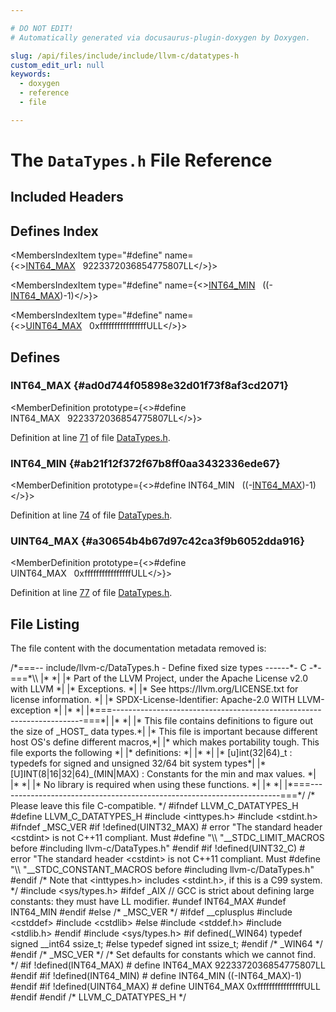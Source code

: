 ```yaml
---

# DO NOT EDIT!
# Automatically generated via docusaurus-plugin-doxygen by Doxygen.

slug: /api/files/include/include/llvm-c/datatypes-h
custom_edit_url: null
keywords:
  - doxygen
  - reference
  - file

---
```





# The `DataTypes.h` File Reference

<DoxygenPage pluginConfig={pluginConfig}>



## Included Headers

<IncludesList>
<IncludesListItem
  filePath="inttypes.h"
  permalink=""
  isLocal="false" />
<IncludesListItem
  filePath="stdint.h"
  permalink=""
  isLocal="false" />
<IncludesListItem
  filePath="sys/types.h"
  permalink=""
  isLocal="false" />
</IncludesList>

## Defines Index

<MembersIndex>

<MembersIndexItem
  type="#define"
  name={<><a href="#ad0d744f05898e32d01f73f8af3cd2071">INT64&#95;MAX</a>&nbsp;&nbsp;&nbsp;9223372036854775807LL</>}>
</MembersIndexItem>

<MembersIndexItem
  type="#define"
  name={<><a href="#ab21f12f372f67b8ff0aa3432336ede67">INT64&#95;MIN</a>&nbsp;&nbsp;&nbsp;((-<a href="#ad0d744f05898e32d01f73f8af3cd2071">INT64&#95;MAX</a>)-1)</>}>
</MembersIndexItem>

<MembersIndexItem
  type="#define"
  name={<><a href="#a30654b4b67d97c42ca3f9b6052dda916">UINT64&#95;MAX</a>&nbsp;&nbsp;&nbsp;0xffffffffffffffffULL</>}>
</MembersIndexItem>

</MembersIndex>


<SectionDefinition>

## Defines

### INT64&#95;MAX {#ad0d744f05898e32d01f73f8af3cd2071}

<MemberDefinition
  prototype={<>#define INT64&#95;MAX&nbsp;&nbsp;&nbsp;9223372036854775807LL</>}>

Definition at line <a href="#l00071">71</a> of file <a href="/docs/api/files/include/include/llvm-c/datatypes-h">DataTypes.h</a>.
</MemberDefinition>

### INT64&#95;MIN {#ab21f12f372f67b8ff0aa3432336ede67}

<MemberDefinition
  prototype={<>#define INT64&#95;MIN&nbsp;&nbsp;&nbsp;((-<a href="#ad0d744f05898e32d01f73f8af3cd2071">INT64&#95;MAX</a>)-1)</>}>

Definition at line <a href="#l00074">74</a> of file <a href="/docs/api/files/include/include/llvm-c/datatypes-h">DataTypes.h</a>.
</MemberDefinition>

### UINT64&#95;MAX {#a30654b4b67d97c42ca3f9b6052dda916}

<MemberDefinition
  prototype={<>#define UINT64&#95;MAX&nbsp;&nbsp;&nbsp;0xffffffffffffffffULL</>}>

Definition at line <a href="#l00077">77</a> of file <a href="/docs/api/files/include/include/llvm-c/datatypes-h">DataTypes.h</a>.
</MemberDefinition>

</SectionDefinition>

## File Listing

The file content with the documentation metadata removed is:

<ProgramListing>

<Link id="l00001" /><CodeLine lineNumber="1"><Highlight kind="comment">/&#42;===-- include/llvm-c/DataTypes.h - Define fixed size types ------&#42;- C -&#42;-===&#42;\\</Highlight></CodeLine>
<Link id="l00002" /><CodeLine lineNumber="2"><Highlight kind="comment">|&#42;                                                                            &#42;|</Highlight></CodeLine>
<Link id="l00003" /><CodeLine lineNumber="3"><Highlight kind="comment">|&#42; Part of the LLVM Project, under the Apache License v2.0 with LLVM          &#42;|</Highlight></CodeLine>
<Link id="l00004" /><CodeLine lineNumber="4"><Highlight kind="comment">|&#42; Exceptions.                                                                &#42;|</Highlight></CodeLine>
<Link id="l00005" /><CodeLine lineNumber="5"><Highlight kind="comment">|&#42; See https://llvm.org/LICENSE.txt for license information.                  &#42;|</Highlight></CodeLine>
<Link id="l00006" /><CodeLine lineNumber="6"><Highlight kind="comment">|&#42; SPDX-License-Identifier: Apache-2.0 WITH LLVM-exception                    &#42;|</Highlight></CodeLine>
<Link id="l00007" /><CodeLine lineNumber="7"><Highlight kind="comment">|&#42;                                                                            &#42;|</Highlight></CodeLine>
<Link id="l00008" /><CodeLine lineNumber="8"><Highlight kind="comment">|&#42;===----------------------------------------------------------------------===&#42;|</Highlight></CodeLine>
<Link id="l00009" /><CodeLine lineNumber="9"><Highlight kind="comment">|&#42;                                                                            &#42;|</Highlight></CodeLine>
<Link id="l00010" /><CodeLine lineNumber="10"><Highlight kind="comment">|&#42; This file contains definitions to figure out the size of &#95;HOST&#95; data types.&#42;|</Highlight></CodeLine>
<Link id="l00011" /><CodeLine lineNumber="11"><Highlight kind="comment">|&#42; This file is important because different host OS&#39;s define different macros,&#42;|</Highlight></CodeLine>
<Link id="l00012" /><CodeLine lineNumber="12"><Highlight kind="comment">|&#42; which makes portability tough.  This file exports the following            &#42;|</Highlight></CodeLine>
<Link id="l00013" /><CodeLine lineNumber="13"><Highlight kind="comment">|&#42; definitions:                                                               &#42;|</Highlight></CodeLine>
<Link id="l00014" /><CodeLine lineNumber="14"><Highlight kind="comment">|&#42;                                                                            &#42;|</Highlight></CodeLine>
<Link id="l00015" /><CodeLine lineNumber="15"><Highlight kind="comment">|&#42;   &#91;u&#93;int(32|64)&#95;t : typedefs for signed and unsigned 32/64 bit system types&#42;|</Highlight></CodeLine>
<Link id="l00016" /><CodeLine lineNumber="16"><Highlight kind="comment">|&#42;   &#91;U&#93;INT(8|16|32|64)&#95;(MIN|MAX) : Constants for the min and max values.     &#42;|</Highlight></CodeLine>
<Link id="l00017" /><CodeLine lineNumber="17"><Highlight kind="comment">|&#42;                                                                            &#42;|</Highlight></CodeLine>
<Link id="l00018" /><CodeLine lineNumber="18"><Highlight kind="comment">|&#42; No library is required when using these functions.                         &#42;|</Highlight></CodeLine>
<Link id="l00019" /><CodeLine lineNumber="19"><Highlight kind="comment">|&#42;                                                                            &#42;|</Highlight></CodeLine>
<Link id="l00020" /><CodeLine lineNumber="20"><Highlight kind="comment">|&#42;===----------------------------------------------------------------------===&#42;/</Highlight><Highlight kind="normal"></Highlight></CodeLine>
<Link id="l00021" /><CodeLine lineNumber="21"><Highlight kind="normal"></Highlight></CodeLine>
<Link id="l00022" /><CodeLine lineNumber="22"><Highlight kind="normal"></Highlight><Highlight kind="comment">/&#42; Please leave this file C-compatible. &#42;/</Highlight><Highlight kind="normal"></Highlight></CodeLine>
<Link id="l00023" /><CodeLine lineNumber="23"><Highlight kind="normal"></Highlight></CodeLine>
<Link id="l00024" /><CodeLine lineNumber="24"><Highlight kind="normal"></Highlight><Highlight kind="preprocessor">#ifndef LLVM&#95;C&#95;DATATYPES&#95;H</Highlight><Highlight kind="normal"></Highlight></CodeLine>
<Link id="l00025" /><CodeLine lineNumber="25"><Highlight kind="normal"></Highlight><Highlight kind="preprocessor">#define LLVM&#95;C&#95;DATATYPES&#95;H</Highlight><Highlight kind="normal"></Highlight></CodeLine>
<Link id="l00026" /><CodeLine lineNumber="26"><Highlight kind="normal"></Highlight></CodeLine>
<Link id="l00027" /><CodeLine lineNumber="27"><Highlight kind="normal"></Highlight><Highlight kind="preprocessor">#include &lt;inttypes.h&gt;</Highlight><Highlight kind="normal"></Highlight></CodeLine>
<Link id="l00028" /><CodeLine lineNumber="28"><Highlight kind="normal"></Highlight><Highlight kind="preprocessor">#include &lt;stdint.h&gt;</Highlight><Highlight kind="normal"></Highlight></CodeLine>
<Link id="l00029" /><CodeLine lineNumber="29"><Highlight kind="normal"></Highlight></CodeLine>
<Link id="l00030" /><CodeLine lineNumber="30"><Highlight kind="normal"></Highlight><Highlight kind="preprocessor">#ifndef &#95;MSC&#95;VER</Highlight><Highlight kind="normal"></Highlight></CodeLine>
<Link id="l00031" /><CodeLine lineNumber="31"><Highlight kind="normal"></Highlight></CodeLine>
<Link id="l00032" /><CodeLine lineNumber="32"><Highlight kind="normal"></Highlight><Highlight kind="preprocessor">#if !defined(UINT32&#95;MAX)</Highlight><Highlight kind="normal"></Highlight></CodeLine>
<Link id="l00033" /><CodeLine lineNumber="33"><Highlight kind="normal"></Highlight><Highlight kind="preprocessor"># error &quot;The standard header &lt;cstdint&gt; is not C++11 compliant. Must #define &quot;\\</Highlight></CodeLine>
<Link id="l00034" /><CodeLine lineNumber="34"><Highlight kind="preprocessor">        &quot;&#95;&#95;STDC&#95;LIMIT&#95;MACROS before #including llvm-c/DataTypes.h&quot;</Highlight><Highlight kind="normal"></Highlight></CodeLine>
<Link id="l00035" /><CodeLine lineNumber="35"><Highlight kind="normal"></Highlight><Highlight kind="preprocessor">#endif</Highlight><Highlight kind="normal"></Highlight></CodeLine>
<Link id="l00036" /><CodeLine lineNumber="36"><Highlight kind="normal"></Highlight></CodeLine>
<Link id="l00037" /><CodeLine lineNumber="37"><Highlight kind="normal"></Highlight><Highlight kind="preprocessor">#if !defined(UINT32&#95;C)</Highlight><Highlight kind="normal"></Highlight></CodeLine>
<Link id="l00038" /><CodeLine lineNumber="38"><Highlight kind="normal"></Highlight><Highlight kind="preprocessor"># error &quot;The standard header &lt;cstdint&gt; is not C++11 compliant. Must #define &quot;\\</Highlight></CodeLine>
<Link id="l00039" /><CodeLine lineNumber="39"><Highlight kind="preprocessor">        &quot;&#95;&#95;STDC&#95;CONSTANT&#95;MACROS before #including llvm-c/DataTypes.h&quot;</Highlight><Highlight kind="normal"></Highlight></CodeLine>
<Link id="l00040" /><CodeLine lineNumber="40"><Highlight kind="normal"></Highlight><Highlight kind="preprocessor">#endif</Highlight><Highlight kind="normal"></Highlight></CodeLine>
<Link id="l00041" /><CodeLine lineNumber="41"><Highlight kind="normal"></Highlight></CodeLine>
<Link id="l00042" /><CodeLine lineNumber="42"><Highlight kind="normal"></Highlight><Highlight kind="comment">/&#42; Note that &lt;inttypes.h&gt; includes &lt;stdint.h&gt;, if this is a C99 system. &#42;/</Highlight><Highlight kind="normal"></Highlight></CodeLine>
<Link id="l00043" /><CodeLine lineNumber="43"><Highlight kind="normal"></Highlight><Highlight kind="preprocessor">#include &lt;sys/types.h&gt;</Highlight><Highlight kind="normal"></Highlight></CodeLine>
<Link id="l00044" /><CodeLine lineNumber="44"><Highlight kind="normal"></Highlight></CodeLine>
<Link id="l00045" /><CodeLine lineNumber="45"><Highlight kind="normal"></Highlight><Highlight kind="preprocessor">#ifdef &#95;AIX</Highlight><Highlight kind="normal"></Highlight></CodeLine>
<Link id="l00046" /><CodeLine lineNumber="46"><Highlight kind="normal"></Highlight><Highlight kind="comment">// GCC is strict about defining large constants: they must have LL modifier.</Highlight><Highlight kind="normal"></Highlight></CodeLine>
<Link id="l00047" /><CodeLine lineNumber="47"><Highlight kind="normal"></Highlight><Highlight kind="preprocessor">#undef INT64&#95;MAX</Highlight><Highlight kind="normal"></Highlight></CodeLine>
<Link id="l00048" /><CodeLine lineNumber="48"><Highlight kind="normal"></Highlight><Highlight kind="preprocessor">#undef INT64&#95;MIN</Highlight><Highlight kind="normal"></Highlight></CodeLine>
<Link id="l00049" /><CodeLine lineNumber="49"><Highlight kind="normal"></Highlight><Highlight kind="preprocessor">#endif</Highlight><Highlight kind="normal"></Highlight></CodeLine>
<Link id="l00050" /><CodeLine lineNumber="50"><Highlight kind="normal"></Highlight></CodeLine>
<Link id="l00051" /><CodeLine lineNumber="51"><Highlight kind="normal"></Highlight><Highlight kind="preprocessor">#else </Highlight><Highlight kind="comment">/&#42; &#95;MSC&#95;VER &#42;/</Highlight><Highlight kind="preprocessor"></Highlight><Highlight kind="normal"></Highlight></CodeLine>
<Link id="l00052" /><CodeLine lineNumber="52"><Highlight kind="normal"></Highlight><Highlight kind="preprocessor">#ifdef &#95;&#95;cplusplus</Highlight><Highlight kind="normal"></Highlight></CodeLine>
<Link id="l00053" /><CodeLine lineNumber="53"><Highlight kind="normal"></Highlight><Highlight kind="preprocessor">#include &lt;cstddef&gt;</Highlight><Highlight kind="normal"></Highlight></CodeLine>
<Link id="l00054" /><CodeLine lineNumber="54"><Highlight kind="normal"></Highlight><Highlight kind="preprocessor">#include &lt;cstdlib&gt;</Highlight><Highlight kind="normal"></Highlight></CodeLine>
<Link id="l00055" /><CodeLine lineNumber="55"><Highlight kind="normal"></Highlight><Highlight kind="preprocessor">#else</Highlight><Highlight kind="normal"></Highlight></CodeLine>
<Link id="l00056" /><CodeLine lineNumber="56"><Highlight kind="normal"></Highlight><Highlight kind="preprocessor">#include &lt;stddef.h&gt;</Highlight><Highlight kind="normal"></Highlight></CodeLine>
<Link id="l00057" /><CodeLine lineNumber="57"><Highlight kind="normal"></Highlight><Highlight kind="preprocessor">#include &lt;stdlib.h&gt;</Highlight><Highlight kind="normal"></Highlight></CodeLine>
<Link id="l00058" /><CodeLine lineNumber="58"><Highlight kind="normal"></Highlight><Highlight kind="preprocessor">#endif</Highlight><Highlight kind="normal"></Highlight></CodeLine>
<Link id="l00059" /><CodeLine lineNumber="59"><Highlight kind="normal"></Highlight><Highlight kind="preprocessor">#include &lt;sys/types.h&gt;</Highlight><Highlight kind="normal"></Highlight></CodeLine>
<Link id="l00060" /><CodeLine lineNumber="60"><Highlight kind="normal"></Highlight></CodeLine>
<Link id="l00061" /><CodeLine lineNumber="61"><Highlight kind="normal"></Highlight><Highlight kind="preprocessor">#if defined(&#95;WIN64)</Highlight><Highlight kind="normal"></Highlight></CodeLine>
<Link id="l00062" /><CodeLine lineNumber="62"><Highlight kind="normal"></Highlight><Highlight kind="keyword">typedef</Highlight><Highlight kind="normal"> </Highlight><Highlight kind="keywordtype">signed</Highlight><Highlight kind="normal"> &#95;&#95;int64 ssize&#95;t;</Highlight></CodeLine>
<Link id="l00063" /><CodeLine lineNumber="63"><Highlight kind="normal"></Highlight><Highlight kind="preprocessor">#else</Highlight><Highlight kind="normal"></Highlight></CodeLine>
<Link id="l00064" /><CodeLine lineNumber="64"><Highlight kind="normal"></Highlight><Highlight kind="keyword">typedef</Highlight><Highlight kind="normal"> </Highlight><Highlight kind="keywordtype">signed</Highlight><Highlight kind="normal"> </Highlight><Highlight kind="keywordtype">int</Highlight><Highlight kind="normal"> ssize&#95;t;</Highlight></CodeLine>
<Link id="l00065" /><CodeLine lineNumber="65"><Highlight kind="normal"></Highlight><Highlight kind="preprocessor">#endif </Highlight><Highlight kind="comment">/&#42; &#95;WIN64 &#42;/</Highlight><Highlight kind="preprocessor"></Highlight><Highlight kind="normal"></Highlight></CodeLine>
<Link id="l00066" /><CodeLine lineNumber="66"><Highlight kind="normal"></Highlight></CodeLine>
<Link id="l00067" /><CodeLine lineNumber="67"><Highlight kind="normal"></Highlight><Highlight kind="preprocessor">#endif </Highlight><Highlight kind="comment">/&#42; &#95;MSC&#95;VER &#42;/</Highlight><Highlight kind="preprocessor"></Highlight><Highlight kind="normal"></Highlight></CodeLine>
<Link id="l00068" /><CodeLine lineNumber="68"><Highlight kind="normal"></Highlight></CodeLine>
<Link id="l00069" /><CodeLine lineNumber="69"><Highlight kind="normal"></Highlight><Highlight kind="comment">/&#42; Set defaults for constants which we cannot find. &#42;/</Highlight><Highlight kind="normal"></Highlight></CodeLine>
<Link id="l00070" /><CodeLine lineNumber="70"><Highlight kind="normal"></Highlight><Highlight kind="preprocessor">#if !defined(INT64&#95;MAX)</Highlight><Highlight kind="normal"></Highlight></CodeLine>
<Link id="l00071" /><CodeLine lineNumber="71" lineLink="#ad0d744f05898e32d01f73f8af3cd2071"><Highlight kind="normal"></Highlight><Highlight kind="preprocessor"># define INT64&#95;MAX 9223372036854775807LL</Highlight><Highlight kind="normal"></Highlight></CodeLine>
<Link id="l00072" /><CodeLine lineNumber="72"><Highlight kind="normal"></Highlight><Highlight kind="preprocessor">#endif</Highlight><Highlight kind="normal"></Highlight></CodeLine>
<Link id="l00073" /><CodeLine lineNumber="73"><Highlight kind="normal"></Highlight><Highlight kind="preprocessor">#if !defined(INT64&#95;MIN)</Highlight><Highlight kind="normal"></Highlight></CodeLine>
<Link id="l00074" /><CodeLine lineNumber="74" lineLink="#ab21f12f372f67b8ff0aa3432336ede67"><Highlight kind="normal"></Highlight><Highlight kind="preprocessor"># define INT64&#95;MIN ((-INT64&#95;MAX)-1)</Highlight><Highlight kind="normal"></Highlight></CodeLine>
<Link id="l00075" /><CodeLine lineNumber="75"><Highlight kind="normal"></Highlight><Highlight kind="preprocessor">#endif</Highlight><Highlight kind="normal"></Highlight></CodeLine>
<Link id="l00076" /><CodeLine lineNumber="76"><Highlight kind="normal"></Highlight><Highlight kind="preprocessor">#if !defined(UINT64&#95;MAX)</Highlight><Highlight kind="normal"></Highlight></CodeLine>
<Link id="l00077" /><CodeLine lineNumber="77" lineLink="#a30654b4b67d97c42ca3f9b6052dda916"><Highlight kind="normal"></Highlight><Highlight kind="preprocessor"># define UINT64&#95;MAX 0xffffffffffffffffULL</Highlight><Highlight kind="normal"></Highlight></CodeLine>
<Link id="l00078" /><CodeLine lineNumber="78"><Highlight kind="normal"></Highlight><Highlight kind="preprocessor">#endif</Highlight><Highlight kind="normal"></Highlight></CodeLine>
<Link id="l00079" /><CodeLine lineNumber="79"><Highlight kind="normal"></Highlight></CodeLine>
<Link id="l00080" /><CodeLine lineNumber="80"><Highlight kind="normal"></Highlight><Highlight kind="preprocessor">#endif </Highlight><Highlight kind="comment">/&#42; LLVM&#95;C&#95;DATATYPES&#95;H &#42;/</Highlight><Highlight kind="preprocessor"></Highlight></CodeLine>

</ProgramListing>


</DoxygenPage>
